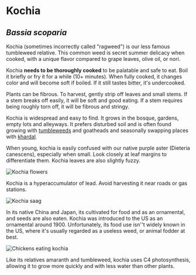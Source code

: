 # Kochia

## _Bassia scoparia_

Kochia (sometimes incorrectly called "ragweed") is our less famous tumbleweed relative. This common weed is secret summer delicacy when cooked, with a unique flavor compared to grape leaves, olive oil, or nori.

Kochia **needs to be thoroughly cooked** to be palatable and safe to eat. Boil it briefly or fry it for a while (10+ minutes). When fully cooked, it changes color and will become soft if boiled. If it still tastes bitter, it's undercooked.

Plants can be fibrous. To harvest, gently strip off leaves and small stems. If a stem breaks off easily, it will be soft and good eating. If a stem requires being roughly torn off, it will be fibrous and stringy.

Kochia is widespread and easy to find. It grows in the bosque, gardens, empty lots and alleyways. It prefers disturbed soil and is often found growing with [tumbleweeds](salsola) and goatheads and seasonally swapping places with [khardal](sisybrium).

When young, kochia is easily confused with our native purple aster (Dieteria canescens), especially when small. Look closely at leaf margins to differentiate them. Kochia leaves are also slightly fuzzy.

![Kochia flowers](/assets/bassia/img/stem.jpg "Those tiny flowers along kochia stems release wind-borne pollen, ensuring the plant's genetic diversity. Unfortunately, some human immune systems don't appreciate it!")

Kochia is a hyperaccumulator of lead. Avoid harvesting it near roads or gas stations.

![Kochia saag](/assets/bassia/img/saag.jpg "Kochia saag paneer, after boiling and blending.")

In its native China and Japan, its cultivated for food and as an ornamental, and seeds are also eaten. Kochia was introduced to the US as an ornamental around 1900. Unfortunately, its food use isn''t widely known in the US, where it's usually regarded as a useless weed, or animal fodder at best.

![Chickens eating kochia](/assets/bassia/img/chickens.jpg "Kochia is a favorite food of chickens, perhaps because it is unusually high in protein")

Like its relatives amaranth and tumbleweed, kochia uses C4 photosynthesis, allowing it to grow more quickly and with less water than other plants.
